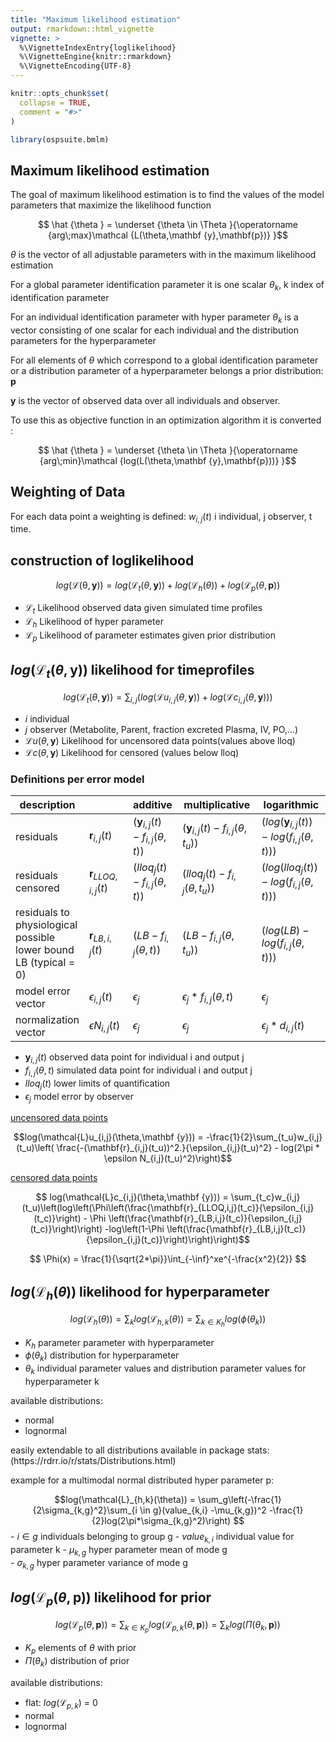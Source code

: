 ```yaml
---
title: "Maximum likelihood estimation"
output: rmarkdown::html_vignette
vignette: >
  %\VignetteIndexEntry{loglikelihood}
  %\VignetteEngine{knitr::rmarkdown}
  %\VignetteEncoding{UTF-8}
---
```


```r
knitr::opts_chunk$set(
  collapse = TRUE,
  comment = "#>"
)
```

```r
library(ospsuite.bmlm)
```


## Maximum likelihood estimation

The goal of maximum likelihood estimation is to find the values of the model parameters that maximize the likelihood function

$$ \hat {\theta } = \underset {\theta \in \Theta }{\operatorname {arg\;max}\mathcal {L(\theta,\mathbf {y},\mathbf{p})} }$$

$\theta$ is the vector of all adjustable parameters with in the maximum likelihood estimation

For a global parameter identification parameter it is one scalar $\theta_k$, k index of identification parameter 

For an individual identification parameter with hyper parameter  $\theta_k$ is a vector consisting of one scalar for each individual and the distribution parameters for the hyperparameter 

For all elements of $\theta$ which correspond to a global identification parameter or a distribution parameter of a hyperparameter belongs a prior distribution: $\mathbf{p}$

$\mathbf{y}$ is the vector of observed data over all individuals and observer.


To use this as objective function in an optimization algorithm it is converted :

$$ \hat {\theta } = \underset {\theta \in \Theta }{\operatorname {arg\;min}\mathcal {log(L(\theta,\mathbf {y},\mathbf{p}))} }$$


## Weighting of Data

For each data point a weighting is defined: $w_{i,j}(t)$ i individual, j observer, t time.

## construction of loglikelihood


$$ log(\mathcal{L(\theta,\mathbf {y})}) = log(\mathcal{L}_t(\theta,\mathbf {y}))  + log(\mathcal{L}_h(\theta))  + log(\mathcal{L}_p(\theta,\mathbf{p}))$$ 

- $\mathcal{L}_t$ Likelihood observed data given simulated time profiles
- $\mathcal{L}_h$ Likelihood of hyper parameter
- $\mathcal{L}_p$ Likelihood of parameter estimates given prior distribution



## $log(\mathcal{L}_t(\theta,\mathbf {y}))$ likelihood for timeprofiles


$$ log(\mathcal{L}_t(\theta,\mathbf {y})) =  \sum_{i,j}(log(\mathcal{L}u_{i,j}(\theta,\mathbf {y}))   + log(\mathcal{L}c_{i,j}(\theta,\mathbf {y})))  $$

- $i$ individual
- $j$ observer (Metabolite, Parent, fraction excreted Plasma, IV, PO,...)
- $\mathcal{L}u(\theta,\mathbf {y})$ Likelihood for uncensored  data points(values above lloq)
- $\mathcal{L}c(\theta,\mathbf {y})$ Likelihood for censored (values below lloq)




### Definitions per error model

description  | | additive | multiplicative | logarithmic
----------- | -------- | -------- | -------------- | -----------
residuals |  $\mathbf{r}_{i,j}(t)$ | $(\mathbf{y}_{i,j}(t) - f_{i,j}(\theta,t))$ | $(\mathbf{y}_{i,j}(t) - f_{i,j}(\theta,t_u))$ | $(log(\mathbf{y}_{i,j}(t)) - log(f_{i,j}(\theta,t)))$
residuals censored | $\mathbf{r}_{LLOQ,i,j}(t)$ | $(lloq_{j}(t) - f_{i,j}(\theta,t))$ | $(lloq_{j}(t) - f_{i,j}(\theta,t_u))$ | $(log(lloq_{j}(t)) - log(f_{i,j}(\theta,t)))$
residuals to physiological possible lower bound LB (typical = 0)| $\mathbf{r}_{LB,i,j}(t)$ | $(LB - f_{i,j}(\theta,t))$ | $(LB - f_{i,j}(\theta,t_u))$ | $(log(LB) - log(f_{i,j}(\theta,t)))$
model error vector|  $\epsilon_{i,j}(t)$ | $\epsilon_j$ | $\epsilon_j*f_{i,j}(\theta,t)$ | $\epsilon_j$
normalization vector|  $\epsilon N_{i,j}(t)$ | $\epsilon_j$ | $\epsilon_j$ | $\epsilon_j*d_{i,j}(t)$

- $\mathbf{y}_{i,j}(t)$ observed data point for individual i and output j
- $f_{i,j}(\theta,t)$ simulated data point for individual i and output j
- $lloq_{j}(t)$ lower limits of quantification
- $\epsilon_j$ model error by observer

<u>uncensored data points</u>

   $$log(\mathcal{L}u_{i,j}(\theta,\mathbf {y})) =  -\frac{1}{2}\sum_{t_u}w_{i,j}(t_u)\left( \frac{-(\mathbf{r}_{i,j}(t_u))^2.}{\epsilon_{i,j}(t_u)^2} - log(2\pi * \epsilon N_{i,j}(t_u)^2)\right)$$


<u>censored data points</u>

$$ log(\mathcal{L}c_{i,j}(\theta,\mathbf {y})) = \sum_{t_c}w_{i,j}(t_u)\left(log\left(\Phi\left(\frac{\mathbf{r}_{LLOQ,i,j}(t_c)}{\epsilon_{i,j}(t_c)}\right) - \Phi  \left(\frac{\mathbf{r}_{LB,i,j}(t_c)}{\epsilon_{i,j}(t_c)}\right)\right) -log\left(1-\Phi  \left(\frac{\mathbf{r}_{LB,i,j}(t_c)}{\epsilon_{i,j}(t_c)}\right)\right)\right)$$    
  
$$ \Phi(x) = \frac{1}{\sqrt{2*\pi}}\int_{-\inf}^xe^{-\frac{x^2}{2}} $$

  

## $log(\mathcal{L}_h(\theta))$ likelihood for hyperparameter 

$$ log(\mathcal{L}_h(\theta))  = \sum_k log(\mathcal{L}_{h,k}(\theta)) = \sum_{k \in K_h} log(\phi(\theta_{k}))$$

- $K_h$ parameter parameter with hyperparameter
- $\phi(\theta_k)$ distribution for hyperparameter  
- $\theta_{k}$ individual parameter values and distribution parameter values for hyperparameter k

available distributions:

- normal
- lognormal

easily extendable to all distributions available in package stats: (https://rdrr.io/r/stats/Distributions.html)


example for a multimodal normal distributed hyper parameter p:

$$log(\mathcal{L}_{h,k}(\theta))  = \sum_g\left(-\frac{1}{2\sigma_{k,g}^2}\sum_{i \in g}(value_{k,i} -\mu_{k,g})^2 -\frac{1}{2}log(2\pi*\sigma_{k,g}^2)\right) $$
- $i \in g$ individuals belonging to group g
- $value_{k,i}$ individual value for parameter k
- $\mu_{k,g}$ hyper parameter mean of mode g   
- $\sigma_{k,g}$ hyper parameter variance  of mode g 



## $log(\mathcal{L}_p(\theta,\mathbf{p}))$ likelihood for prior

$$ log(\mathcal{L}_p(\theta,\mathbf{p}))  = \sum_{k \in K_p} log(\mathcal{L}_{p,k}(\theta,\mathbf{p})) = \sum_k log(\Pi(\theta_{k},\mathbf{p}))$$

- $K_p$ elements of $\theta$ with prior
- $\Pi(\theta_k)$ distribution of prior

available distributions:

- flat:  $log(\mathcal{L}_{p,k})$ = 0  
- normal
- lognormal



